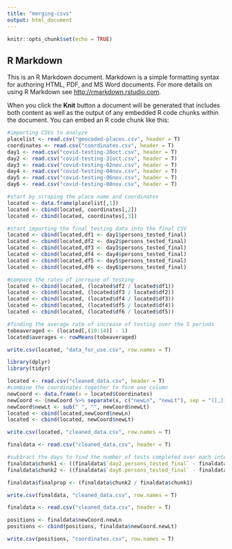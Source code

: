 ```yaml
---
title: "merging-csvs"
output: html_document
---
```


```r
knitr::opts_chunk$set(echo = TRUE)
```

## R Markdown

This is an R Markdown document. Markdown is a simple formatting syntax for authoring HTML, PDF, and MS Word documents. For more details on using R Markdown see <http://rmarkdown.rstudio.com>.

When you click the **Knit** button a document will be generated that includes both content as well as the output of any embedded R code chunks within the document. You can embed an R code chunk like this:

```r

#importing CSVs to analyze
placelist <- read.csv("geocoded-places.csv", header = T)
coordinates <- read.csv("coordinates.csv", header = T)
day1 <- read.csv("covid-testing-28oct.csv", header = T)
day2 <- read.csv("covid-testing-31oct.csv", header = T)
day3 <- read.csv("covid-testing-02nov.csv", header = T)
day4 <- read.csv("covid-testing-04nov.csv", header = T)
day5 <- read.csv("covid-testing-06nov.csv", header = T)
day6 <- read.csv("covid-testing-08nov.csv", header = T)

#start by scraping the place name and coordinates
located <- data.frame(placelist[,1])
located <- cbind(located, coordinates[,2])
located <- cbind(located, coordinates[,3])

#start importing the final testing data into the final CSV
located <- cbind(located,df1 <- day1$persons_tested_final)
located <- cbind(located,df2 <- day2$persons_tested_final)
located <- cbind(located,df3 <- day3$persons_tested_final)
located <- cbind(located,df4 <- day4$persons_tested_final)
located <- cbind(located,df5 <- day5$persons_tested_final)
located <- cbind(located,df6 <- day6$persons_tested_final)

#compare the rates of increase of testing
located <- cbind(located, (located$df2 / located$df1))
located <- cbind(located, (located$df3 / located$df2))
located <- cbind(located, (located$df4 / located$df3))
located <- cbind(located, (located$df5 / located$df4))
located <- cbind(located, (located$df6 / located$df5))

#finding the average rate of increase of testing over the 5 periods
tobeaveraged <- (located[,(10:14)] - 1)
located$averages <- rowMeans(tobeaveraged)

write.csv(located, "data_for_use.csv", row.names = T)
```

```r
library(dplyr)
library(tidyr)

located <- read.csv("cleaned_data.csv", header = T)
#combine the coordinates together to form one column
newCoord <- data.frame(x = located$Coordinates)
newCoord <- (newCoord %>% separate(x, c("newLn", "newLt"), sep = "([,])"))
newCoord$newLt <- sub(" ", "", newCoord$newLt)
located <- cbind(located,newCoord$newLn)
located <- cbind(located, newCoord$newLt)

write.csv(located, "cleaned_data.csv", row.names = T)
```

```r
finaldata <- read.csv("cleaned_data.csv", header = T)

#subtract the days to find the number of tests completed over each interval
finaldata$chunk1 <- ((finaldata$`day2.persons_tested_final` - finaldata$`day1.persons_tested_final`) / 3)
finaldata$chunk2 <- ((finaldata$`day6.persons_tested_final` - finaldata$`day5.persons_tested_final`) / 2)

finaldata$finalprop <- (finaldata$chunk2 / finaldata$chunk1)

write.csv(finaldata, "cleaned_data.csv", row.names = T)
```

```r
finaldata <- read.csv("cleaned_data.csv", header = T)

positions <- finaldata$newCoord.newLn
positions <- cbind(positions, finaldata$newCoord.newLt)

write.csv(positions, "coordinates.csv", row.names = T)
```